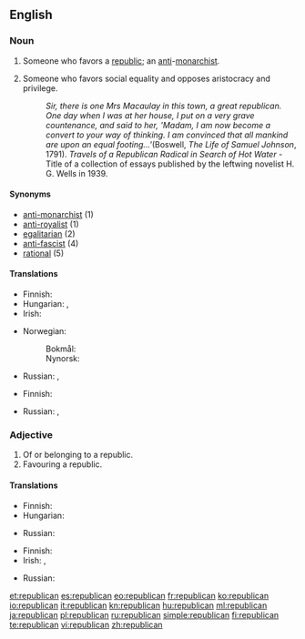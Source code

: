 {{also|Republican}}
==English==

===Noun===
{{en-noun}}

# Someone who favors a [[republic]]; an [[anti]]-[[monarchist]].
# {{context|history|politics}} Someone who favors social equality and opposes aristocracy and privilege.
#: ''Sir, there is one Mrs Macaulay in this town, a great republican.  One day when I was at her house, I put on a very grave countenance, and said to her, 'Madam, I am now become a convert to your way of thinking.  I am convinced that all mankind are upon an equal footing...' ''(Boswell, ''The Life of Samuel Johnson'', 1791).   ''Travels of a Republican Radical in Search of Hot Water'' - Title of a collection of essays published by the leftwing novelist H. G. Wells in 1939.

====Synonyms====
* [[anti-monarchist]] (1)
* [[anti-royalist]] (1)
* [[egalitarian]] (2)
* [[anti-fascist]] (4)
* [[rational]] (5)

====Translations====
{{trans-top|someone who favors a republic}}
* Finnish: {{t-|fi|tasavaltalainen}}
* Hungarian: {{t|hu|republikánus}}, {{t|hu|köztársaságpárti}}
* Irish: {{t|ga|poblachtach|m}}
{{trans-mid}}
* Norwegian:
*: Bokmål: {{t|nb|republikaner|m}}
*: Nynorsk: {{t|nn|republikanar|m}}
* Russian: {{t|ru|республиканец|m|tr=respublikánec|sc=Cyrl}}, {{t|ru|республиканка|f|tr=respublikánka|sc=Cyrl}}
{{trans-bottom}}

{{trans-top|historic: someone who favors social equality}}
* Finnish: {{t-|fi|tasavaltalainen}}
{{trans-mid}}
* Russian: {{t|ru|республиканец|m|tr=respublikánec|sc=Cyrl}}, {{t|ru|республиканка|f|tr=respublikánka|sc=Cyrl}}
{{trans-bottom}}

===Adjective===
{{en-adj}}

# Of or belonging to a republic.
# Favouring a republic.

====Translations====
{{trans-top|of or belonging to a republic}}
* Finnish: {{t-|fi|tasavaltalainen}}
* Hungarian: {{t|hu|köztársasági}}
{{trans-mid}}
* Russian: {{t|ru|республиканский|tr=respublikánskij|sc=Cyrl}}
{{trans-bottom}}

{{trans-top|favoring a republic}}
* Finnish: {{t-|fi|tasavaltalainen}}
* Irish: {{t|ga|poblachtach}}, {{t|ga|poblachtánach}}
{{trans-mid}}
* Russian: {{t|ru|республиканский|tr=respublikánskij|sc=Cyrl}}
{{trans-bottom}}

[[et:republican]]
[[es:republican]]
[[eo:republican]]
[[fr:republican]]
[[ko:republican]]
[[io:republican]]
[[it:republican]]
[[kn:republican]]
[[hu:republican]]
[[ml:republican]]
[[ja:republican]]
[[pl:republican]]
[[ru:republican]]
[[simple:republican]]
[[fi:republican]]
[[te:republican]]
[[vi:republican]]
[[zh:republican]]
